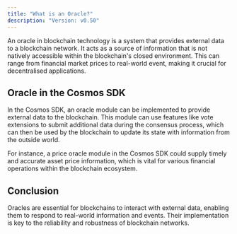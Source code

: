 ```yaml
---
title: "What is an Oracle?"
description: "Version: v0.50"
---
```


An oracle in blockchain technology is a system that provides external data to a blockchain network. It acts as a source of information that is not natively accessible within the blockchain's closed environment. This can range from financial market prices to real-world event, making it crucial for decentralised applications.

## Oracle in the Cosmos SDK[​](#oracle-in-the-cosmos-sdk "Direct link to Oracle in the Cosmos SDK")

In the Cosmos SDK, an oracle module can be implemented to provide external data to the blockchain. This module can use features like vote extensions to submit additional data during the consensus process, which can then be used by the blockchain to update its state with information from the outside world.

For instance, a price oracle module in the Cosmos SDK could supply timely and accurate asset price information, which is vital for various financial operations within the blockchain ecosystem.

## Conclusion[​](#conclusion "Direct link to Conclusion")

Oracles are essential for blockchains to interact with external data, enabling them to respond to real-world information and events. Their implementation is key to the reliability and robustness of blockchain networks.
